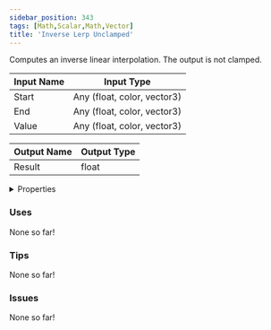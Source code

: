 ```yaml
---
sidebar_position: 343
tags: [Math,Scalar,Math,Vector]
title: 'Inverse Lerp Unclamped'
---
```


Computes an inverse linear interpolation. The output is not clamped.



<DocusaurusSvg />

| Input Name | Input Type |
|-----------|-----------|
| Start | Any (float, color, vector3) |
| End | Any (float, color, vector3) |
| Value | Any (float, color, vector3) |

| Output Name | Output Type |
|-----------|-----------|
| Result | float |


<details>
  <summary>Properties</summary>
  <div>
    <div>
    <table>
      <thead>
        <tr>
          <th>Is beta required?</th>
          <th>No</th>
        </tr>
        <tr>
          <th>Is this chip a trolling risk?</th>
          <th>No</th>
        </tr>
        <tr>
          <th>Is this chip a role assignment risk?</th>
          <th>No</th>
        </tr>
        <tr>
          <th>Chip UUID</th>
          <th>d33e7a63-ec6b-40b2-9f81-ab110457a9f2</th>
        </tr>
        <tr>
          <th>Room availability</th>
          <th>Available everywhere</th>
        </tr>
      </thead>
    </table>
    </div>
  </div>
</details>

### Uses

None so far!

### Tips

None so far!

### Issues

None so far!